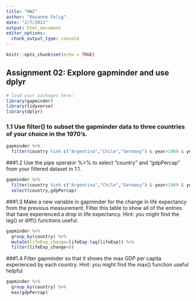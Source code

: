 ```yaml
---
title: "HW2"
author: "Roxanne Felig"
date: "2/7/2021"
output: html_document
editor_options: 
  chunk_output_type: console
---
```


```r
knitr::opts_chunk$set(echo = TRUE)
```

## Assignment 02: Explore gapminder and use dplyr

```r
# load your packages here:
library(gapminder)
library(tidyverse)
library(dplyr)
```

### 1.1 Use filter() to subset the gapminder data to three countries of your choice in the 1970’s.
```r
gapminder %>%
  filter(country %in% c("Argentina","Chile","Germany") & year>1969 & year<1980)
```

###1.2 Use the pipe operator %>% to select “country” and “gdpPercap” from your filtered dataset in 1.1.

```r
gapminder %>%
  filter(country %in% c("Argentina","Chile","Germany") & year>1969 & year<1980) %>% 
  select(country,gdpPercap)

```
###1.3 Make a new variable in gapminder for the change in life expectancy from the previous measurement. Filter this table to show all of the entries that have experienced a drop in life expectancy.
Hint: you might find the lag() or diff() functions useful.

```r
gapminder %>%
  group_by(country) %>% 
  mutate(lifeExp_change=lifeExp-lag(lifeExp)) %>% 
  filter(lifeExp_change<0)

```

###1.4 Filter gapminder so that it shows the max GDP per capita experienced by each country.
Hint: you might find the max() function useful helpful

```r
gapminder %>%
  group_by(country) %>% 
  max(gdpPercap)

```
